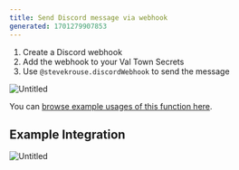 ```yaml
---
title: Send Discord message via webhook
generated: 1701279907853
---
```



1. Create a Discord webhook
2. Add the webhook to your Val Town Secrets
3. Use `@stevekrouse.discordWebhook` to send the message

![Untitled](./send-discord-message-via-webhook/untitled.png)

<Val url="https://www.val.town/embed/stevekrouse.discordWebhook" />

You can [browse example usages of this function here](https://www.val.town/v/stevekrouse.discordWebhook/references).

## Example Integration

![Untitled](./send-discord-message-via-webhook/untitled-1.png)

<Val url="https://www.val.town/embed/neverstew.handleDiscordNewUser" />
